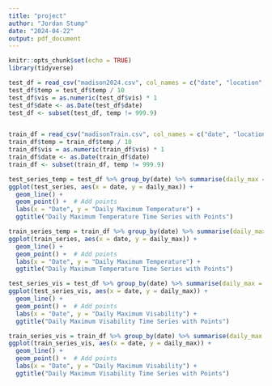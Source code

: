 ```yaml
---
title: "project"
author: "Jordan Stump"
date: "2024-04-22"
output: pdf_document
---
```


```r
knitr::opts_chunk$set(echo = TRUE)
library(tidyverse)
```

```r
test_df = read_csv("madison2024.csv", col_names = c("date", "location", "temp", "vis"))
test_df$temp = test_df$temp / 10
test_df$vis = as.numeric(test_df$vis) * 1
test_df$date <- as.Date(test_df$date)
test_df <- subset(test_df, temp != 999.9)


train_df = read_csv("madisonTrain.csv", col_names = c("date", "location", "temp", "vis"))
train_df$temp = train_df$temp / 10
train_df$vis = as.numeric(train_df$vis) * 1
train_df$date <- as.Date(train_df$date)
train_df <- subset(train_df, temp != 999.9)

```

```r
test_series_temp = test_df %>% group_by(date) %>% summarise(daily_max = max(temp))
ggplot(test_series, aes(x = date, y = daily_max)) +
  geom_line() +
  geom_point() +  # Add points
  labs(x = "Date", y = "Daily Maximum Temperature") +
  ggtitle("Daily Maximum Temperature Time Series with Points")
```


```r
train_series_temp = train_df %>% group_by(date) %>% summarise(daily_max = max(temp))
ggplot(train_series, aes(x = date, y = daily_max)) +
  geom_line() +
  geom_point() +  # Add points
  labs(x = "Date", y = "Daily Maximum Temperature") +
  ggtitle("Daily Maximum Temperature Time Series with Points")
```



```r
test_series_vis = test_df %>% group_by(date) %>% summarise(daily_max = max(vis))
ggplot(test_series_vis, aes(x = date, y = daily_max)) +
  geom_line() +
  geom_point() +  # Add points
  labs(x = "Date", y = "Daily Maximum Visability") +
  ggtitle("Daily Maximum Visability Time Series with Points")
```


```r
train_series_vis = train_df %>% group_by(date) %>% summarise(daily_max = max(vis))
ggplot(train_series_vis, aes(x = date, y = daily_max)) +
  geom_line() +
  geom_point() +  # Add points
  labs(x = "Date", y = "Daily Maximum Visability") +
  ggtitle("Daily Maximum Visability Time Series with Points")
```











